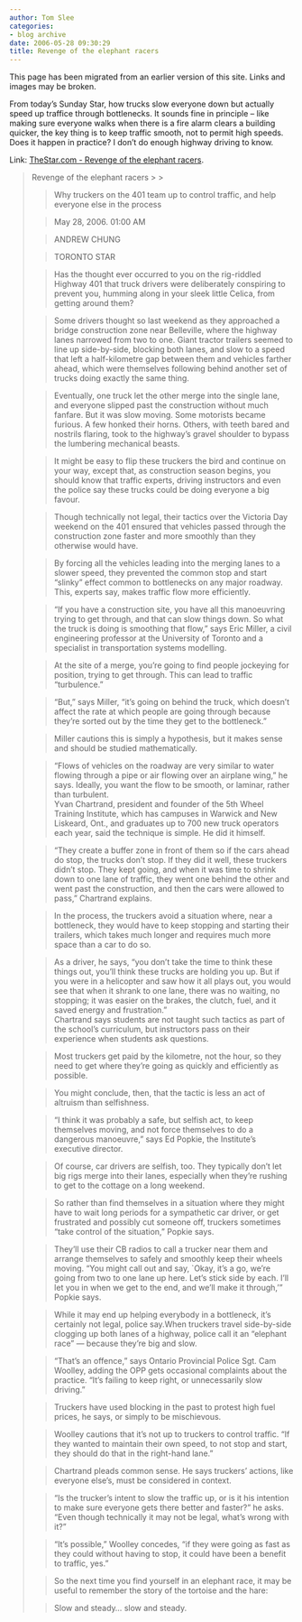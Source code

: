 ```yaml
---
author: Tom Slee
categories:
- blog archive
date: 2006-05-28 09:30:29
title: Revenge of the elephant racers
---
```


::: {.callout-note}

This page has been migrated from an earlier version of this site. 
Links and images may be broken.

:::



				

From today's Sunday Star, how trucks slow everyone down but actually speed up traffice through bottlenecks. It sounds fine in principle -- like making sure everyone walks when there is a fire alarm clears a building quicker, the key thing is to keep traffic smooth, not to permit high speeds. Does it happen in practice? I don't do enough highway driving to know. 




Link: [TheStar.com - Revenge of the elephant racers](http://www.thestar.com/NASApp/cs/ContentServer?pagename=thestar/Layout/Article_PrintFriendly&c=Article&cid=1148681735875&call_pageid=971358637177).

<blockquote>Revenge of the elephant racers
> 
> 

> 
> Why truckers on the 401 team up to control traffic, and help everyone else in the process
> 
> 

> 
> May 28, 2006. 01:00 AM
> 
> 

> 
> ANDREW CHUNG
> 
> 

> 
> TORONTO STAR
> 
> 

> 
> Has
the thought ever occurred to you on the rig-riddled Highway 401 that
truck drivers were deliberately conspiring to prevent you, humming
along in your sleek little Celica, from getting around them?
> 
> 

> 
> Some
drivers thought so last weekend as they approached a bridge
construction zone near Belleville, where the highway lanes narrowed
from two to one. Giant tractor trailers seemed to line up side-by-side,
blocking both lanes, and slow to a speed that left a half-kilometre gap
between them and vehicles farther ahead, which were themselves
following behind another set of trucks doing exactly the same thing.
> 
> 

> 
> Eventually,
one truck let the other merge into the single lane, and everyone
slipped past the construction without much fanfare. But it was slow
moving. Some motorists became furious. A few honked their horns.
Others, with teeth bared and nostrils flaring, took to the highway's
gravel shoulder to bypass the lumbering mechanical beasts.
> 
> 

> 
> It
might be easy to flip these truckers the bird and continue on your way,
except that, as construction season begins, you should know that
traffic experts, driving instructors and even the police say these
trucks could be doing everyone a big favour.
> 
> 

> 
> Though technically
not legal, their tactics over the Victoria Day weekend on the 401
ensured that vehicles passed through the construction zone faster and
more smoothly than they otherwise would have.
> 
> 

> 
> By forcing all the
vehicles leading into the merging lanes to a slower speed, they
prevented the common stop and start "slinky" effect common to
bottlenecks on any major roadway. This, experts say, makes traffic flow
more efficiently.
> 
> 

> 
> "If you have a construction site, you have all
this manoeuvring trying to get through, and that can slow things down.
So what the truck is doing is smoothing that flow," says Eric Miller, a
civil engineering professor at the University of Toronto and a
specialist in transportation systems modelling. 
> 
> 

> 
> At the site of
a merge, you're going to find people jockeying for position, trying to
get through. This can lead to traffic "turbulence."
> 
> 

> 
> "But," says
Miller, "it's going on behind the truck, which doesn't affect the rate
at which people are going through because they're sorted out by the
time they get to the bottleneck."
> 
> 

> 
> Miller cautions this is simply a hypothesis, but it makes sense and should be studied mathematically.
> 
> 

> 
> "Flows
of vehicles on the roadway are very similar to water flowing through a
pipe or air flowing over an airplane wing," he says. Ideally, you want
the flow to be smooth, or laminar, rather than turbulent.   
Yvan
Chartrand, president and founder of the 5th Wheel Training Institute,
which has campuses in Warwick and New Liskeard, Ont., and graduates up
to 700 new truck operators each year, said the technique is simple. He
did it himself.
> 
> 

> 
> "They create a buffer zone in front of them so if
the cars ahead do stop, the trucks don't stop. If they did it well,
these truckers didn't stop. They kept going, and when it was time to
shrink down to one lane of traffic, they went one behind the other and
went past the construction, and then the cars were allowed to pass,"
Chartrand explains.
> 
> 

> 
> In the process, the truckers avoid a
situation where, near a bottleneck, they would have to keep stopping
and starting their trailers, which takes much longer and requires much
more space than a car to do so. 
> 
> 

> 
> As a driver, he says, "you
don't take the time to think these things out, you'll think these
trucks are holding you up. But if you were in a helicopter and saw how
it all plays out, you would see that when it shrank to one lane, there
was no waiting, no stopping; it was easier on the brakes, the clutch,
fuel, and it saved energy and frustration."  
Chartrand says
students are not taught such tactics as part of the school's
curriculum, but instructors pass on their experience when students ask
questions.
> 
> 

> 
> Most truckers get paid by the kilometre, not the hour, so
they need to get where they're going as quickly and efficiently as
possible.
> 
> 

> 
> You might conclude, then, that the tactic is less an act of altruism than selfishness.
> 
> 

> 
> "I
think it was probably a safe, but selfish act, to keep themselves
moving, and not force themselves to do a dangerous manoeuvre," says Ed
Popkie, the Institute's executive director.
> 
> 

> 
> Of course, car
drivers are selfish, too. They typically don't let big rigs merge into
their lanes, especially when they're rushing to get to the cottage on a
long weekend. 
> 
> 

> 
> So rather than find themselves in a situation
where they might have to wait long periods for a sympathetic car
driver, or get frustrated and possibly cut someone off, truckers
sometimes "take control of the situation," Popkie says.
> 
> 

> 
> They'll use their CB radios to call a trucker near them and arrange themselves to safely and smoothly keep their wheels moving. "You
might call out and say, `Okay, it's a go, we're going from two to one
lane up here. Let's stick side by each. I'll let you in when we get to
the end, and we'll make it through,'" Popkie says.
> 
> 

> 
> While it may end up helping everybody in a bottleneck, it's certainly not legal, police say.When
truckers travel side-by-side clogging up both lanes of a highway,
police call it an "elephant race" — because they're big and slow. 
> 
> 

> 
> "That's
an offence," says Ontario Provincial Police Sgt. Cam Woolley, adding
the OPP gets occasional complaints about the practice. "It's failing to
keep right, or unnecessarily slow driving."
> 
> 

> 
> Truckers have used blocking in the past to protest high fuel prices, he says, or simply to be mischievous. 
> 
> 

> 
> Woolley
cautions that it's not up to truckers to control traffic. "If they
wanted to maintain their own speed, to not stop and start, they should
do that in the right-hand lane."
> 
> 

> 
> Chartrand pleads common sense. He says truckers' actions, like everyone else's, must be considered in context.
> 
> 

> 
> "Is
the trucker's intent to slow the traffic up, or is it his intention to
make sure everyone gets there better and faster?" he asks. "Even though
technically it may not be legal, what's wrong with it?"
> 
> 

> 
> "It's
possible," Woolley concedes, "if they were going as fast as they could
without having to stop, it could have been a benefit to traffic, yes."
> 
> 

> 
> So the next time you find yourself in an elephant race, it may be useful to remember the story of the tortoise and the hare:
> 
> 

> 
> Slow and steady... slow and steady.
> 
> </blockquote>


		
